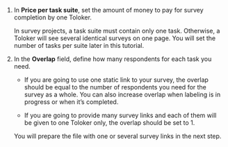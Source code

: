 1. In **Price per task suite**, set the amount of money to pay for survey completion by one Toloker.

    In survey projects, a task suite must contain only one task. Otherwise, a Toloker will see several identical surveys on one page. You will set the number of tasks per suite later in this tutorial.

1. In the **Overlap** field, define how many respondents for each task you need.

    - If you are going to use one static link to your survey, the overlap should be equal to the number of respondents you need for the survey as a whole.
    You can also increase overlap when labeling is in progress or when it’s completed.

    - If you are going to provide many survey links and each of them will be given to one Toloker only, the overlap should be set to 1.

    You will prepare the file with one or several survey links in the next step.